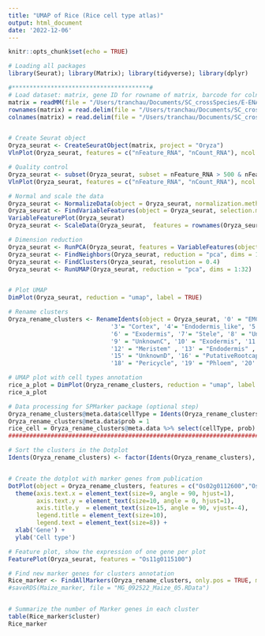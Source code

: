 ```yaml
---
title: "UMAP of Rice (Rice cell type atlas)"
output: html_document
date: '2022-12-06'
---
```


```r
knitr::opts_chunk$set(echo = TRUE)
```

```r
# Loading all packages
library(Seurat); library(Matrix); library(tidyverse); library(dplyr)

#***************************************#
# Load dataset: matrix, gene ID for rowname of matrix, barcode for colname of matrix
matrix = readMM(file = "/Users/tranchau/Documents/SC_crossSpecies/E-ENAD-52-quantification-raw-files/E-ENAD-52.aggregated_filtered_counts.mtx")
rownames(matrix) = read.delim(file = "/Users/tranchau/Documents/SC_crossSpecies/E-ENAD-52-quantification-raw-files/E-ENAD-52.aggregated_filtered_counts.mtx_rows", header = FALSE)$V1
colnames(matrix) = read.delim(file = "/Users/tranchau/Documents/SC_crossSpecies/E-ENAD-52-quantification-raw-files/E-ENAD-52.aggregated_filtered_counts.mtx_cols", header = FALSE)$V1


# Create Seurat object
Oryza_seurat <- CreateSeuratObject(matrix, project = "Oryza")
VlnPlot(Oryza_seurat, features = c("nFeature_RNA", "nCount_RNA"), ncol = 2)

# Quality control
Oryza_seurat <- subset(Oryza_seurat, subset = nFeature_RNA > 500 & nFeature_RNA < 6000 & nCount_RNA > 500 & nCount_RNA < 40000 )
VlnPlot(Oryza_seurat, features = c("nFeature_RNA", "nCount_RNA"), ncol = 2)

# Normal and scale the data
Oryza_seurat <- NormalizeData(object = Oryza_seurat, normalization.method = "LogNormalize")
Oryza_seurat <- FindVariableFeatures(object = Oryza_seurat, selection.method = "vst")
VariableFeaturePlot(Oryza_seurat)
Oryza_seurat <- ScaleData(Oryza_seurat,  features = rownames(Oryza_seurat))

# Dimension reduction
Oryza_seurat <- RunPCA(Oryza_seurat, features = VariableFeatures(object = Oryza_seurat) ,verbose = FALSE)
Oryza_seurat <- FindNeighbors(Oryza_seurat, reduction = "pca", dims = 1:32) 
Oryza_seurat <- FindClusters(Oryza_seurat, resolution = 0.4) 
Oryza_seurat <- RunUMAP(Oryza_seurat, reduction = "pca", dims = 1:32) 


# Plot UMAP
DimPlot(Oryza_seurat, reduction = "umap", label = TRUE)
```

```r
# Rename clusters
Oryza_rename_clusters <- RenameIdents(object = Oryza_seurat, '0' = "EMC", '1' = "Meristem", '2' = "Trichoblast1",
                             '3'= "Cortex", '4'= "Endodermis_like", '5' = "UnknownA",
                             '6' = "Exodermis", '7'= "Stele", '8' = "UnknownB",
                             '9' = "UnknownC", '10' = "Exodermis", '11' = "Atrichoblast",
                             '12' = "Meristem" , '13' = "Endodermis" , '14' = "Cortex_like",
                             '15' = "UnknownD", '16' = "PutativeRootcap", '17' = "Trichoblast2" ,
                             '18' = "Pericycle", '19' = "Phloem", '20' = "Xylem", '21' = "Xylem_like")

# UMAP plot with cell types annotation
rice_a_plot = DimPlot(Oryza_rename_clusters, reduction = "umap", label = TRUE) + NoLegend() + NoAxes()
rice_a_plot
```

```r
# Data processing for SPMarker package (optional step)
Oryza_rename_clusters@meta.data$cellType = Idents(Oryza_rename_clusters)
Oryza_rename_clusters@meta.data$prob = 1
rice_cell = Oryza_rename_clusters@meta.data %>% select(cellType, prob)
####################################################################################
```

```r
# Sort the clusters in the Dotplot
Idents(Oryza_rename_clusters) <- factor(Idents(Oryza_rename_clusters), levels= c("EMC", "Trichoblast1", "Trichoblast2", "Atrichoblast", "Endodermis", "Endodermis_like", "Cortex", "Cortex_like", "UnknownA","Xylem", "Xylem_like", "Stele", "Phloem", "Pericycle",  "Meristem", "Exodermis", "UnknownB", "UnknownC", "UnknownD", "PutativeRootcap"))


# Create the dotplot with marker genes from publication
DotPlot(object = Oryza_rename_clusters, features = c("Os02g0112600","Os02g0595900", "Os02g0663800", "Os03g0831400", "Os01g0248900", "Os03g0428700","Os04g0423800", "Os10g0155100","Os03g0103100",  "Os03g0103200","Os04g0554500", "Os01g0914300",  "Os11g0115100",  "Os07g0638500", "Os05g0108600", "Os09g0422500" , "Os02g0653000", "Os07g0531500", "Os12g0160100", "Os05g0550300", "Os05g0160300",  "Os03g0279200", "Os06g0681600", "Os06g0513862", "Os04g0615200",  "Os10g0191300", "Os06g0561000", "Os03g0247200"), cols = "RdYlBu",  col.min= -2, col.max = 2, dot.scale = 4) + 
  theme(axis.text.x = element_text(size=9, angle = 90, hjust=1), 
        axis.text.y = element_text(size=10, angle = 0, hjust=1), 
        axis.title.y  = element_text(size=15, angle = 90, vjust=-4),
        legend.title = element_text(size=10),
        legend.text = element_text(size=8)) + 
  xlab('Gene') +  
  ylab('Cell type')

```

```r
# Feature plot, show the expression of one gene per plot
FeaturePlot(Oryza_seurat, features = "Os11g0115100")
```


```r
# Find new marker genes for clusters annotation
Rice_marker <- FindAllMarkers(Oryza_rename_clusters, only.pos = TRUE, min.pct = 0.3, logfc.threshold = 0.5) %>% group_by(cluster) %>% arrange(cluster, desc(avg_log2FC))
#saveRDS(Maize_marker, file = "MG_092522_Maize_05.RData") 


# Summarize the number of Marker genes in each cluster
table(Rice_marker$cluster)
Rice_marker
```


